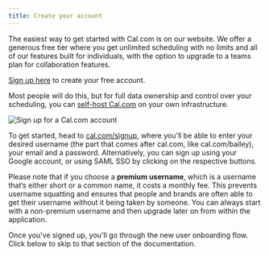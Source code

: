 ```yaml
---
title: Create your account
---
```


The easiest way to get started with Cal.com is on our website. We offer a generous free tier where you get unlimited scheduling with no limits and all of our features built for individuals, with the option to upgrade to a teams plan for collaboration features.

[Sign up here](https://cal.com/signup) to create your free account.

Most people will do this, but for full data ownership and control over your scheduling, you can [self-host Cal.com](https://cal.com/docs/self-hosting) on your own infrastructure.

<Frame>
  <img src="/images/quick-1.png" alt="Sign up for a Cal.com account" />
</Frame>

To get started, head to [cal.com/signup](https://cal.com/signup), where you'll be able to enter your desired username (the part that comes after cal.com, like cal.com/bailey), your email and a password. Alternatively, you can sign up using your Google account, or using SAML SSO by clicking on the respective buttons.

Please note that if you choose a **premium username**, which is a username that‘s either short or a common name, it costs a monthly fee. This prevents username squatting and ensures that people and brands are often able to get their username without it being taken by someone. You can always start with a non-premium username and then upgrade later on from within the application.

Once you've signed up, you'll go through the new user onboarding flow. Click below to skip to that section of the documentation.
